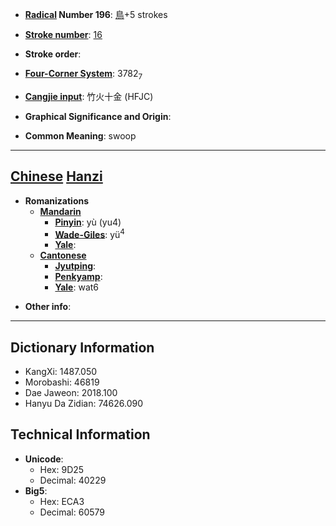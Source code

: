 * '''[[Wiktionary:Chinese radical index| Radical]] Number 196''': [[Wiktionary:Chinese radical index 鳥|鳥]]+5 strokes

* '''[[Wiktionary:Chinese total strokes index|Stroke number]]''': [[Wiktionary:Chinese total strokes index 16|16]]

* '''Stroke order''': 

* '''[[Wiktionary:Chinese four corner index|Four-Corner System]]''': 3782<sub>7</sub>

* '''[[Wiktionary:Chinese Cangjie index|Cangjie input]]''': 竹火十金 (HFJC)

* '''Graphical Significance and Origin''': 

* '''Common Meaning''': swoop

----

== [[Chinese]] [[Hanzi]] ==

* '''Romanizations'''
** '''[[Mandarin]]'''
*** '''[[Pinyin]]''': yù (yu4)
*** '''[[Wade-Giles]]''': yü<sup>4</sup>
*** '''[[Yale]]''': 
** '''[[Cantonese]]'''
*** '''[[Jyutping]]''':
*** '''[[Penkyamp]]''': 
*** '''[[Yale]]''': wat6

* '''Other info''': 

----

== Dictionary Information ==

* KangXi: 1487.050
* Morobashi: 46819
* Dae Jaweon: 2018.100
* Hanyu Da Zidian: 74626.090

== Technical Information ==

* '''Unicode''':
** Hex: 9D25
** Decimal: 40229
* '''Big5''':
** Hex: ECA3
** Decimal: 60579